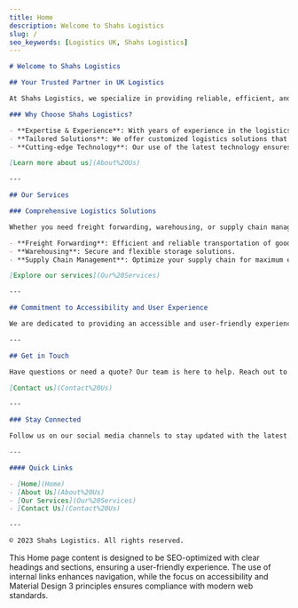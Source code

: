 ```yaml
---
title: Home
description: Welcome to Shahs Logistics
slug: /
seo_keywords: [Logistics UK, Shahs Logistics]
---
```


```markdown
# Welcome to Shahs Logistics

## Your Trusted Partner in UK Logistics

At Shahs Logistics, we specialize in providing reliable, efficient, and innovative logistics solutions across the UK. Our commitment to excellence ensures that your goods are delivered safely and on time, every time. Explore our services and discover why businesses trust us with their logistics needs.

### Why Choose Shahs Logistics?

- **Expertise & Experience**: With years of experience in the logistics sector, our team is equipped to handle all your transportation needs.
- **Tailored Solutions**: We offer customized logistics solutions that cater to the unique requirements of your business.
- **Cutting-edge Technology**: Our use of the latest technology ensures transparency and efficiency in all our operations.

[Learn more about us](About%20Us)

---

## Our Services

### Comprehensive Logistics Solutions

Whether you need freight forwarding, warehousing, or supply chain management, Shahs Logistics has you covered. Our services are designed to streamline your operations and reduce costs.

- **Freight Forwarding**: Efficient and reliable transportation of goods.
- **Warehousing**: Secure and flexible storage solutions.
- **Supply Chain Management**: Optimize your supply chain for maximum efficiency.

[Explore our services](Our%20Services)

---

## Commitment to Accessibility and User Experience

We are dedicated to providing an accessible and user-friendly experience for all our visitors. Our website follows the NNgroup UX principles and WCAG accessibility guidelines, ensuring that everyone can access and navigate our content with ease.

---

## Get in Touch

Have questions or need a quote? Our team is here to help. Reach out to us today and let us assist you with your logistics needs.

[Contact us](Contact%20Us)

---

### Stay Connected

Follow us on our social media channels to stay updated with the latest news and offers from Shahs Logistics.

---

#### Quick Links

- [Home](Home)
- [About Us](About%20Us)
- [Our Services](Our%20Services)
- [Contact Us](Contact%20Us)

---

© 2023 Shahs Logistics. All rights reserved.
```

This Home page content is designed to be SEO-optimized with clear headings and sections, ensuring a user-friendly experience. The use of internal links enhances navigation, while the focus on accessibility and Material Design 3 principles ensures compliance with modern web standards.
